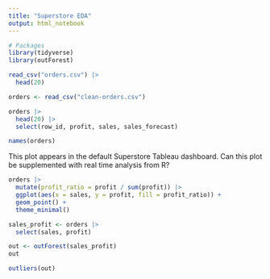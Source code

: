 ```yaml
---
title: "Superstore EDA"
output: html_notebook
---
```


```r
# Packages
library(tidyverse)
library(outForest)
```

```r
read_csv("orders.csv") |> 
  head(20)
```


```r
orders <- read_csv("clean-orders.csv")
```

```r
orders |> 
  head(20) |> 
  select(row_id, profit, sales, sales_forecast)
```

```r
names(orders)
```

This plot appears in the default Superstore Tableau dashboard. Can this plot be supplemented with real time analysis from R?
```r
orders |> 
  mutate(profit_ratio = profit / sum(profit)) |> 
  ggplot(aes(x = sales, y = profit, fill = profit_ratio)) +
  geom_point() +
  theme_minimal()
```


```r
sales_profit <- orders |> 
  select(sales, profit)

out <- outForest(sales_profit)
out

outliers(out)
```

